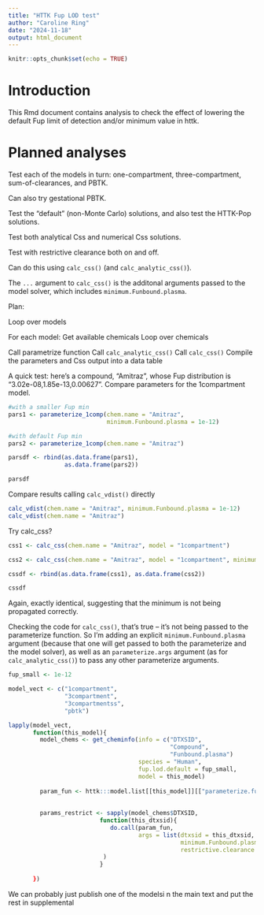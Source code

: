 ```yaml
---
title: "HTTK Fup LOD test"
author: "Caroline Ring"
date: "2024-11-18"
output: html_document
---
```


```r
knitr::opts_chunk$set(echo = TRUE)
```

# Introduction

This Rmd document contains analysis to check the effect of lowering the default Fup limit of detection and/or minimum value in httk.


# Planned analyses

Test each of the models in turn: one-compartment, three-compartment, sum-of-clearances, and PBTK.

Can also try gestational PBTK.

Test the "default" (non-Monte Carlo) solutions, and also test the HTTK-Pop solutions.

Test both analytical Css and numerical Css solutions.

Test with restrictive clearance both on and off.

Can do this using `calc_css()` (and `calc_analytic_css()`).

The `...` argument to `calc_css()` is the additonal arguments passed to the model solver, which includes `minimum.Funbound.plasma`.


Plan:

Loop over models

For each model:
Get available chemicals
Loop over chemicals

Call parametrize function
Call `calc_analytic_css()`
Call `calc_css()`
Compile the parameters and Css output into a data table


A quick test: here's a compound, "Amitraz", whose Fup distribution is "3.02e-08,1.85e-13,0.00627". Compare parameters for the 1compartment model.

```r

#with a smaller Fup min
pars1 <- parameterize_1comp(chem.name = "Amitraz",
                            minimum.Funbound.plasma = 1e-12)

#with default Fup min
pars2 <- parameterize_1comp(chem.name = "Amitraz")

parsdf <- rbind(as.data.frame(pars1),
                as.data.frame(pars2))

parsdf
```

Compare results calling `calc_vdist()` directly 

```r
calc_vdist(chem.name = "Amitraz", minimum.Funbound.plasma = 1e-12)
calc_vdist(chem.name = "Amitraz")
```

Try calc_css?

```r
css1 <- calc_css(chem.name = "Amitraz", model = "1compartment")

css2 <- calc_css(chem.name = "Amitraz", model = "1compartment", minimum.Funbound.plasma = 1e-12)

cssdf <- rbind(as.data.frame(css1), as.data.frame(css2))

cssdf
```

Again, exactly identical, suggesting that the minimum is not being propagated correctly.

Checking the code for `calc_css()`, that's true -- it's not being passed to the parameterize function. So I'm adding an explicit `minimum.Funbound.plasma` argument (because that one will get passed to both the parameterize and the model solver), as well as an `parameterize.args` argument (as for `calc_analytic_css()`) to pass any other parameterize arguments.


```r
fup_small <- 1e-12

model_vect <- c("1compartment",
                "3compartment",
                "3compartmentss",
                "pbtk")

lapply(model_vect,
       function(this_model){
         model_chems <- get_cheminfo(info = c("DTXSID",
                                              "Compound",
                                              "Funbound.plasma")
                                     species = "Human",
                                     fup.lod.default = fup_small,
                                     model = this_model)
         
         param_fun <- httk:::model.list[[this_model]][["parameterize.func"]]
         
         
         params_restrict <- sapply(model_chems$DTXSID,
                          function(this_dtxsid){
                             do.call(param_fun,
                                     args = list(dtxsid = this_dtxsid,
                                                 minimum.Funbound.plasma = fup_small,
                                                 restrictive.clearance = TRUE)
                           )
                          }
          
       })
```

We can probably just publish one of the modelsi n the main text and put the rest in supplemental



